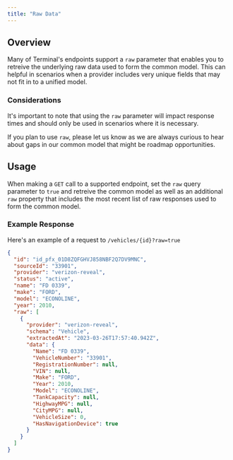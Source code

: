 ```yaml
---
title: "Raw Data"
---
```

## Overview
Many of Terminal's endpoints support a `raw` parameter that enables you to retreive the underlying raw data used to form the common model. This can helpful in scenarios when a provider includes very unique fields that may not fit in to a unified model.

### Considerations
It's important to note that using the `raw` parameter will impact response times and should only be used in scenarios where it is necessary.

If you plan to use `raw`, please let us know as we are always curious to hear about gaps in our common model that might be roadmap opportunities.


## Usage
When making a `GET` call to a supported endpoint, set the `raw` query parameter to `true` and retreive the common model as well as an additional `raw` property that includes the most recent list of raw responses used to form the common model.

### Example Response
Here's an example of a request to `/vehicles/{id}?raw=true`

```JSON
{
  "id": "id_pfx_01D8ZQFGHVJ858NBF2Q7DV9MNC",
  "sourceId": "33901",
  "provider": "verizon-reveal",
  "status": "active",
  "name": "FD 0339",
  "make": "FORD",
  "model": "ECONOLINE",
  "year": 2010,
  "raw": [
    {
      "provider": "verizon-reveal",
      "schema": "Vehicle",
      "extractedAt": "2023-03-26T17:57:40.942Z",
      "data": {
        "Name": "FD 0339",
        "VehicleNumber": "33901",
        "RegistrationNumber": null,
        "VIN": null,
        "Make": "FORD",
        "Year": 2010,
        "Model": "ECONOLINE",
        "TankCapacity": null,
        "HighwayMPG": null,
        "CityMPG": null,
        "VehicleSize": 0,
        "HasNavigationDevice": true
      }
    }
  ]
}
```
